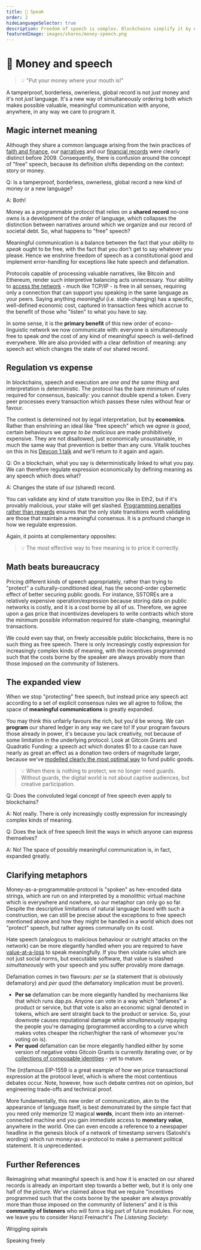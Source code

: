 ```yaml
---
title: 💸 Speak
order: 2
hideLanguageSelector: true
description: Freedom of speech is complex. Blockchains simplify it by ensuring anyone is free to speak AND that the cost of meaningful speech is well defined everywhere AND that harmful speech costs provably more to the speaker than the community of listeners. It is a profound shift in how we regulate expression.
featuredImage: images/shares/money-speech.png
---
```


# 💸 Money and speech

> 💡 "Put your money where your mouth is!" 

A tamperproof, borderless, ownerless, global record is not *just* money and it's not *just* 
language. It's a new way of simultaneously ordering both which makes possible valuable, 
meaningful communication with anyone, anywhere, in any way we care to program it.

## Magic internet meaning

Although they share a common language arising from the twin practices of [faith and finance](/learn/module-1/playdough-protocols/#faith-and-finance), 
our [narratives](/learn/module-0/conversation) and our [financial records](/learn/module-1/value/#narrative) 
were clearly distinct before 2009. Consequently, there is confusion around the concept of 
"free" speech, because its definition shifts depending on the context: story or money.

<Flash>

<Card>

Q: Is a tamperproof, borderless, ownerless, global record a new kind of money or a new language?

A: Both!

</Card>

</Flash>

Money as a programmable protocol that relies on a **shared record** no-one owns is a 
development of the *order* of language, which collapses the distinction between narratives 
around which we organize and our record of societal debt. So, what happens to "free" speech?

Meaningful communication is a balance between the fact that your *ability to speak* ought to be 
free, with the fact that you don't get to say whatever you please. Hence we enshrine freedom of 
speech as a constitutional good and implement error-handling for exceptions like hate speech and 
defamation.

Protocols capable of processing valuable narratives, like Bitcoin and Ethereum, render such 
interpretive balancing acts unnecessary. Your ability to [access the network](/learn/module-0/money-language/#open-protocols-and-a-network-of-value) - 
much like TCP/IP - is free in all senses, requiring only a connection that can support you 
speaking in the same language as your peers. Saying anything *meaningful* (i.e. state-changing) 
has a specific, well-defined economic cost, captured in transaction fees which accrue to the 
benefit of those who "listen" to what you have to say.

In some sense, it is the **primary benefit** of this new order of econo-linguistic network we 
now communicate with: everyone is simultaneously free to speak *and* the cost of any kind of 
meaningful speech is well-defined everywhere. We are also provided with a clear definition of 
meaning: any speech act which changes the state of our shared record.

## Regulation vs expense

In blockchains, speech and execution are *one and the same thing* and interpretation is 
deterministic. The protocol has the bare minimum of rules required for consensus, basically: 
you cannot double spend a token. Every peer processes every transaction which passes these 
rules without fear or favour.

The context is determined not by legal interpretation, but by **economics**. Rather than 
enshrining an ideal like "free speech" which we *agree is good*, certain behaviours we *agree 
to be malicious* are made prohibitively expensive. They are not disallowed, just economically 
unsustainable, in much the same way that prevention is better than any cure. Vitalik touches on this in his [Devcon 1 talk](/learn/module-1/understanding-ethereum/) and we'll return to it again and again.

<Flash>

<Card>

Q: On a blockchain, what you say is deterministically linked to what you pay. We can therefore regulate expression economically by defining meaning as any speech which does what?

A: Changes the state of our (shared) record.

</Card>

</Flash>

You can validate any kind of state transition you like in Eth2, but if it's provably malicious, 
your stake will get slashed. [Programming penalties rather than rewards](/learn/module-6/serenity/#proving-stake) ensures that the only state transitions worth validating are those that maintain a meaningful consensus. It is a profound change in how we regulate expression.

Again, it points at complementary opposites: 

> 💡 The most effective way to free meaning is to price it correctly.

## Math beats bureaucracy

Pricing different kinds of speech appropriately, rather than trying to "protect" a 
culturally-conditioned ideal, has the second-order cybernetic effect of better securing public 
goods. For instance, SSTOREs are a relatively expensive operation/expression because storing 
data on public networks is costly, and it is a cost borne by all of us. Therefore, we agree upon 
a gas price that incentivizes developers to write contracts which store the minimum possible 
information required for state-changing, meaningful transactions.

We could even say that, on freely accessible public blockchains, there is no such thing as free 
speech. There is only increasingly costly expression for increasingly complex kinds of meaning, 
with the incentives programmed such that the costs borne by the speaker are always provably more 
than those imposed on the community of listeners. 

## The expanded view

When we stop "protecting" free speech, but instead price any speech act according to a set of 
explicit consensus rules we all agree to follow, the space of **meaningful communications** is 
greatly expanded.

You may think this unfairly favours the rich, but you'd be wrong. We can **program** our shared 
ledger in any way we care to! If your program favours those already in power, it's because you 
lack creativity, not because of some limitation in the underlying protocol. Look at Gitcoin 
Grants and Quadratic Funding: a speech act which donates $1 to a cause can have nearly as great 
an effect as a donation two orders of magnitude larger, because 
we've [modelled clearly the most optimal way](/learn/module-4/liberal-radical/#optimal-gathering) 
to fund public goods.

> 💡 When there is nothing to protect, we no longer need guards. Without guards, the digital world is not about captive audiences, but creative participation.

<Flash>

<Card>

Q: Does the convoluted legal concept of free speech even apply to blockchains? 

A: Not really. There is only increasingly costly expression for increasingly complex kinds of meaning.

</Card>

<Card>

Q: Does the lack of free speech limit the ways in which anyone can express themselves?

A: No! The space of possibly meaningful communication is, in fact, expanded greatly.

</Card>

</Flash>

## Clarifying metaphors

Money-as-a-programmable-protocol is "spoken" as hex-encoded data strings, which are run on and 
interpreted by a monolithic virtual machine which is everywhere and nowhere, so our metaphor can 
only go so far. Despite the descriptive limitations of natural language faced with such a 
construction, we can still be precise about the exceptions to free speech mentioned above and 
how they might be handled in a world which does not "protect" speech, but rather agrees 
communally on its cost. 

<Process>

Hate speech (analogous to malicious behaviour or outright attacks on the network) can be more 
elegantly handled when you are required to have [value-at-a-loss](/learn/module-6/serenity/#a-defenders-game) to speak meaningfully. If you then violate rules which are not just social norms, but executable software, that value is slashed *simultaneously* with your speech and you suffer provably more damage.

<Box>

Defamation comes in two flavours: *per se* (a statement that is obviously defamatory) and *per quod* (the defamatory implication must be proven).
- **Per se** defamation can be more elegantly handled by <Link to="https://our.status.im/discover-a-brave-new-curve/" >mechanisms</Link> like that which runs <Link to="https://dap.ps">dap.ps</Link>. Anyone can vote in a way which "defames" a product or service, but that vote is also an economic signal denoted in tokens, which are sent straight back to the product or service. So, your downvote causes reputational damage while *simultaneously* repaying the people you're damaging (programmed according to a curve which makes votes cheaper the richer/higher the rank of whomever you're voting on is).
- **Per quod** defamation can be more elegantly handled either by some version of <Link to="https://gitcoin.co/blog/gitcoin-grants-round-5-funding-our-future/" >negative votes</Link> Gitcoin Grants is currently iterating over, or by [collections of composable identities](/learn/module-4/self-enquiry/) - yet to mature.

</Box>

The (in)famous <Link to="https://github.com/ethereum/EIPs/blob/master/EIPS/eip-1559.md">EIP-1559</Link> is a great example of how we price transactional expression at the protocol level, which is where the most contentious <Link to="https://github.com/ethereum/EIPs/blob/master/EIPS/eip-2593.md" >debates</Link> occur. Note, however, how such debate centres not on opinion, but engineering <Link to="/learn/module-4/consensus/#1-lack-of-disagreement-is-more-important-than-agreement">trade-offs</Link> and technical proof.

</Process>

More fundamentally, this new order of communication, akin to the appearance of language itself, 
is best demonstrated by the simple fact that you need only memorize 12 magical **words**, 
incant them into an internet-connected machine and you gain immediate access to **monetary value**, 
anywhere in the world. One can even encode a reference to a newspaper headline in the genesis 
block of a network of timestamp servers (Satoshi's wording) which run money-as-a-protocol to 
make a permanent political statement. It is unprecedented.

## Further References

Reimagining what meaningful speech is and how it is enacted on our shared records is already an important step towards a better web, but it is only one half of the picture. We've claimed above that we require "incentives programmed such that the costs borne by the speaker are always provably more than those imposed on the community of listeners" and it is this **community of listeners** who will form a big part of future modules. For now, we leave you to consider Hanzi Freinacht's _The Listening Society_:

<List>

<Link to="https://www.circularconversations.com/conversations/metamodern-values-for-a-listening-society">

Wriggling spirals

</Link>

<Link to="https://www.youtube.com/watch?v=g2bmnwehlpA">

Speaking freely

</Link>

</List>
